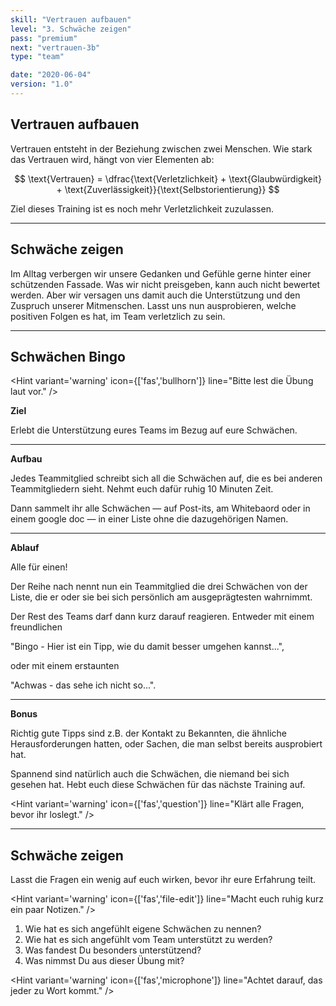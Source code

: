 ```yaml
---
skill: "Vertrauen aufbauen"
level: "3. Schwäche zeigen"
pass: "premium"
next: "vertrauen-3b"
type: "team"

date: "2020-06-04"
version: "1.0"
---
```



## Vertrauen aufbauen

Vertrauen entsteht in der Beziehung zwischen zwei Menschen.
Wie stark das Vertrauen wird, hängt von vier Elementen ab:


$$
\text{Vertrauen} = \dfrac{\text{Verletzlichkeit} + \text{Glaubwürdigkeit} + \text{Zuverlässigkeit}}{\text{Selbstorientierung}}
$$

Ziel dieses Training ist es noch mehr Verletzlichkeit zuzulassen.

---

## Schwäche zeigen

Im Alltag verbergen wir unsere Gedanken und Gefühle gerne hinter einer schützenden Fassade.
Was wir nicht preisgeben, kann auch nicht bewertet werden.
Aber wir versagen uns damit auch die Unterstützung und den Zuspruch unserer Mitmenschen.
Lasst uns nun ausprobieren, welche positiven Folgen es hat, im Team verletzlich zu sein.

---

## Schwächen Bingo

<Hint variant='warning' icon={['fas','bullhorn']}
line="Bitte lest die Übung laut vor."
/>

**Ziel**

Erlebt die Unterstützung eures Teams im Bezug auf eure Schwächen.

---

**Aufbau**

Jedes Teammitglied schreibt sich all die Schwächen auf, die es bei anderen Teammitgliedern sieht.
Nehmt euch dafür ruhig 10 Minuten Zeit.

Dann sammelt ihr alle Schwächen — auf Post-its, am Whitebaord oder in einem google doc — in einer Liste ohne die dazugehörigen Namen.

---

**Ablauf**

Alle für einen! 

Der Reihe nach nennt nun ein Teammitglied die drei Schwächen von der Liste, 
die er oder sie bei sich persönlich am ausgeprägtesten wahrnimmt.

Der Rest des Teams darf dann kurz darauf reagieren.
Entweder mit einem freundlichen 

"Bingo - Hier ist ein Tipp, wie du damit besser umgehen kannst...",

oder mit einem erstaunten 

"Achwas - das sehe ich nicht so...".

---

**Bonus**

Richtig gute Tipps sind z.B. der Kontakt zu Bekannten, die ähnliche Herausforderungen hatten, 
oder Sachen, die man selbst bereits ausprobiert hat.

Spannend sind natürlich auch die Schwächen, die niemand bei sich gesehen hat.
Hebt euch diese Schwächen für das nächste Training auf.

<Hint variant='warning' icon={['fas','question']}
line="Klärt alle Fragen, bevor ihr loslegt."
/>

---

## Schwäche zeigen

Lasst die Fragen ein wenig auf euch wirken, bevor ihr eure Erfahrung teilt.

<Hint variant='warning' icon={['fas','file-edit']}
line="Macht euch ruhig kurz ein paar Notizen."
/>

1. Wie hat es sich angefühlt eigene Schwächen zu nennen?
2. Wie hat es sich angefühlt vom Team unterstützt zu werden?
3. Was fandest Du besonders unterstützend?
4. Was nimmst Du aus dieser Übung mit?

<Hint variant='warning' icon={['fas','microphone']}
line="Achtet darauf, das jeder zu Wort kommt."
/>

